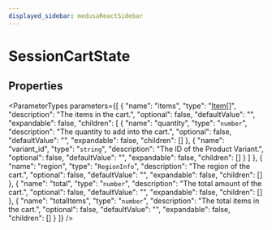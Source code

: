 ```yaml
---
displayed_sidebar: medusaReactSidebar
---
```



# SessionCartState

## Properties

<ParameterTypes parameters={[
  {
    "name": "items",
    "type": "[Item](../../medusa/classes/medusa.Item.mdx)[]",
    "description": "The items in the cart.",
    "optional": false,
    "defaultValue": "",
    "expandable": false,
    "children": [
      {
        "name": "quantity",
        "type": "`number`",
        "description": "The quantity to add into the cart.",
        "optional": false,
        "defaultValue": "",
        "expandable": false,
        "children": []
      },
      {
        "name": "variant_id",
        "type": "`string`",
        "description": "The ID of the Product Variant.",
        "optional": false,
        "defaultValue": "",
        "expandable": false,
        "children": []
      }
    ]
  },
  {
    "name": "region",
    "type": "`RegionInfo`",
    "description": "The region of the cart.",
    "optional": false,
    "defaultValue": "",
    "expandable": false,
    "children": []
  },
  {
    "name": "total",
    "type": "`number`",
    "description": "The total amount of the cart.",
    "optional": false,
    "defaultValue": "",
    "expandable": false,
    "children": []
  },
  {
    "name": "totalItems",
    "type": "`number`",
    "description": "The total items in the cart.",
    "optional": false,
    "defaultValue": "",
    "expandable": false,
    "children": []
  }
]} />
